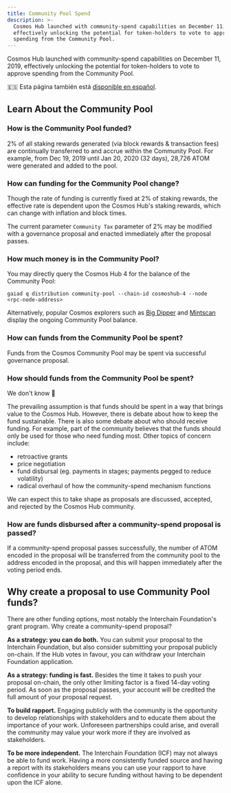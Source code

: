```yaml
---
title: Community Pool Spend
description: >-
  Cosmos Hub launched with community-spend capabilities on December 11, 2019,
  effectively unlocking the potential for token-holders to vote to approve
  spending from the Community Pool.
---
```

Cosmos Hub launched with community-spend capabilities on December 11, 2019, effectively unlocking the potential for token-holders to vote to approve spending from the Community Pool.

🇪🇸 Esta página también está [disponible en español](https://github.com/raquetelio/CosmosCommunitySpend/blob/master/README%5BES_es%5D.md).

## Learn About the Community Pool

### How is the Community Pool funded?

2% of all staking rewards generated (via block rewards & transaction fees) are continually transferred to and accrue within the Community Pool. For example, from Dec 19, 2019 until Jan 20, 2020 (32 days), 28,726 ATOM were generated and added to the pool.

### How can funding for the Community Pool change?

Though the rate of funding is currently fixed at 2% of staking rewards, the effective rate is dependent upon the Cosmos Hub's staking rewards, which can change with inflation and block times.

The current parameter `Community Tax` parameter of 2% may be modified with a governance proposal and enacted immediately after the proposal passes.

### How much money is in the Community Pool?

You may directly query the Cosmos Hub 4 for the balance of the Community Pool:

`gaiad q distribution community-pool --chain-id cosmoshub-4 --node <rpc-node-address> `

Alternatively, popular Cosmos explorers such as [Big Dipper](https://cosmos.bigdipper.live) and [Mintscan](https://www.mintscan.io/cosmos) display the ongoing Community Pool balance.

### How can funds from the Community Pool be spent?

Funds from the Cosmos Community Pool may be spent via successful governance proposal.

### How should funds from the Community Pool be spent?

We don't know 🤷

The prevailing assumption is that funds should be spent in a way that brings value to the Cosmos Hub. However, there is debate about how to keep the fund sustainable. There is also some debate about who should receive funding. For example, part of the community believes that the funds should only be used for those who need funding most. Other topics of concern include:

* retroactive grants
* price negotiation
* fund disbursal (eg. payments in stages; payments pegged to reduce volatility)
* radical overhaul of how the community-spend mechanism functions

We can expect this to take shape as proposals are discussed, accepted, and rejected by the Cosmos Hub community.

### How are funds disbursed after a community-spend proposal is passed?

If a community-spend proposal passes successfully, the number of ATOM encoded in the proposal will be transferred from the community pool to the address encoded in the proposal, and this will happen immediately after the voting period ends.

## Why create a proposal to use Community Pool funds?

There are other funding options, most notably the Interchain Foundation's grant program. Why create a community-spend proposal?

**As a strategy: you can do both.** You can submit your proposal to the Interchain Foundation, but also consider submitting your proposal publicly on-chain. If the Hub votes in favour, you can withdraw your Interchain Foundation application.

**As a strategy: funding is fast.** Besides the time it takes to push your proposal on-chain, the only other limiting factor is a fixed 14-day voting period. As soon as the proposal passes, your account will be credited the full amount of your proposal request.

**To build rapport.** Engaging publicly with the community is the opportunity to develop relationships with stakeholders and to educate them about the importance of your work. Unforeseen partnerships could arise, and overall the community may value your work more if they are involved as stakeholders.

**To be more independent.** The Interchain Foundation (ICF) may not always be able to fund work. Having a more consistently funded source and having a report with its stakeholders means you can use your rapport to have confidence in your ability to secure funding without having to be dependent upon the ICF alone.
